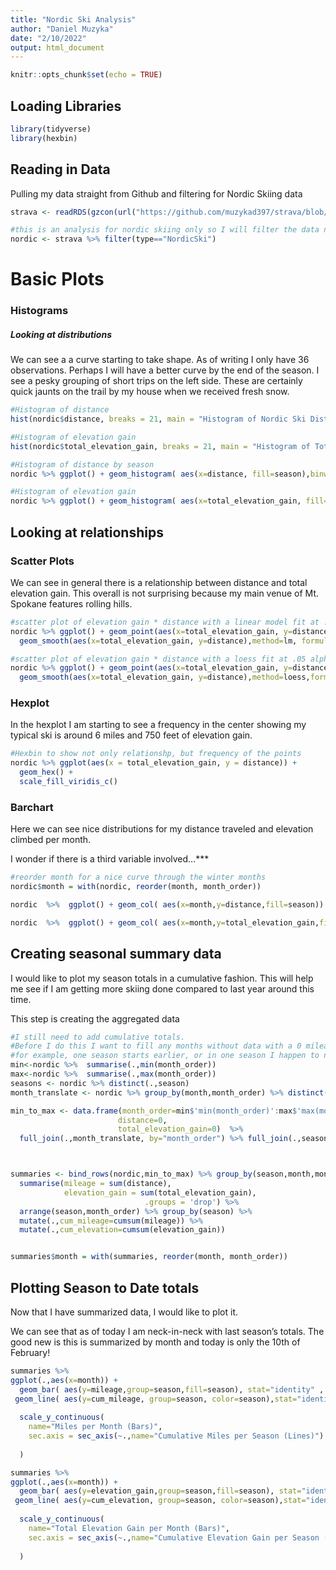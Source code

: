 ```yaml
---
title: "Nordic Ski Analysis"
author: "Daniel Muzyka"
date: "2/10/2022"
output: html_document
---
```


```r
knitr::opts_chunk$set(echo = TRUE)
```

## Loading Libraries

```r
library(tidyverse)
library(hexbin)
```

## Reading in Data

Pulling my data straight from Github and filtering for Nordic Skiing data

```r

strava <- readRDS(gzcon(url("https://github.com/muzykad397/strava/blob/main/data/strava.RDS?raw=true")))

#this is an analysis for nordic skiing only so I will filter the data now
nordic <- strava %>% filter(type=="NordicSki") 
```

# Basic Plots

### Histograms

##### Looking at distributions
We can see a a curve starting to take shape. As of writing I only have 36 observations. Perhaps I will have a better curve by the end of the season. I see a pesky grouping of short trips on the left side. These are certainly quick jaunts on the trail by my house when we received fresh snow.

```r
#Histogram of distance
hist(nordic$distance, breaks = 21, main = "Histogram of Nordic Ski Distances", xlab = 'Distance (Miles)')

#Histogram of elevation gain
hist(nordic$total_elevation_gain, breaks = 21, main = "Histogram of Total Elevation Gains", xlab = 'Elevation Gains (Feet)')

#Histogram of distance by season
nordic %>% ggplot() + geom_histogram( aes(x=distance, fill=season),binwidth = .5)

#Histogram of elevation gain
nordic %>% ggplot() + geom_histogram( aes(x=total_elevation_gain, fill=season),binwidth = 50)
```

## Looking at relationships

### Scatter Plots

We can see in general there is a relationship between distance and total elevation gain.
This overall is not surprising because my main venue of Mt. Spokane features rolling hills. 

```r
#scatter plot of elevation gain * distance with a linear model fit at .05 alpha 
nordic %>% ggplot() + geom_point(aes(x=total_elevation_gain, y=distance, color=season)) + 
  geom_smooth(aes(x=total_elevation_gain, y=distance),method=lm, formula=y~x, level=0.95)

#scatter plot of elevation gain * distance with a loess fit at .05 alpha
nordic %>% ggplot() + geom_point(aes(x=total_elevation_gain, y=distance, color=season)) + 
  geom_smooth(aes(x=total_elevation_gain, y=distance),method=loess,formula=y~x, level=0.95)
```

### Hexplot
In the hexplot I am starting to see a frequency in the center showing my typical ski is around 6 miles and 750 feet of elevation gain. 
```r
#Hexbin to show not only relationshp, but frequency of the points
nordic %>% ggplot(aes(x = total_elevation_gain, y = distance)) + 
  geom_hex() +
  scale_fill_viridis_c()

```


### Barchart

Here we can see nice distributions for my distance traveled and elevation climbed per month.

I wonder if there is a third variable involved...***
```r
#reorder month for a nice curve through the winter months
nordic$month = with(nordic, reorder(month, month_order))

nordic  %>%  ggplot() + geom_col( aes(x=month,y=distance,fill=season))

nordic  %>%  ggplot() + geom_col( aes(x=month,y=total_elevation_gain,fill=season))
```

## Creating seasonal summary data

I would like to plot my season totals in a cumulative fashion. This will help me see if I am getting more skiing done compared to last year around this time.

This step is creating the aggregated data

```r
#I still need to add cumulative totals. 
#Before I do this I want to fill any months without data with a 0 mileage for illustration purposes
#for example, one season starts earlier, or in one season I happen to not ski an entire month 
min<-nordic %>%  summarise(.,min(month_order))
max<-nordic %>%  summarise(.,max(month_order))
seasons <- nordic %>% distinct(.,season)
month_translate <- nordic %>% group_by(month,month_order) %>% distinct(month,month_order) %>% ungroup()

min_to_max <- data.frame(month_order=min$'min(month_order)':max$'max(month_order)',
                        distance=0,
                        total_elevation_gain=0)  %>% 
  full_join(.,month_translate, by="month_order") %>% full_join(.,seasons,by=character())



summaries <- bind_rows(nordic,min_to_max) %>% group_by(season,month,month_order) %>% 
  summarise(mileage = sum(distance),
            elevation_gain = sum(total_elevation_gain),
                              .groups = 'drop') %>% 
  arrange(season,month_order) %>% group_by(season) %>% 
  mutate(.,cum_mileage=cumsum(mileage)) %>% 
  mutate(.,cum_elevation=cumsum(elevation_gain))


summaries$month = with(summaries, reorder(month, month_order))
```

## Plotting Season to Date totals

Now that I have summarized data, I would like to plot it.

We can see that as of today I am neck-in-neck with last season's totals. The good new is this is summarized by month and today is only the 10th of February!

```r

summaries %>% 
ggplot(.,aes(x=month)) +
  geom_bar( aes(y=mileage,group=season,fill=season), stat="identity" , position="dodge") +
 geom_line( aes(y=cum_mileage, group=season, color=season),stat="identity", size=1) +
  
  scale_y_continuous(
    name="Miles per Month (Bars)",
    sec.axis = sec_axis(~.,name="Cumulative Miles per Season (Lines)")
    
  ) 

summaries %>% 
ggplot(.,aes(x=month)) +
  geom_bar( aes(y=elevation_gain,group=season,fill=season), stat="identity" , position="dodge") +
 geom_line( aes(y=cum_elevation, group=season, color=season),stat="identity", size=1) +
  
  scale_y_continuous(
    name="Total Elevation Gain per Month (Bars)",
    sec.axis = sec_axis(~.,name="Cumulative Elevation Gain per Season (Lines)")
    
  ) 

```